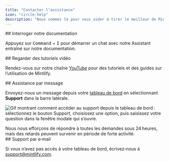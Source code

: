 ```yaml
---
title: "Contacter l’assistance"
icon: "circle-help"
description: "Nous sommes là pour vous aider à tirer le meilleur de Mintlify"
---
```


<div id="ask-our-docs">
  ## Interroger notre documentation
</div>

Appuyez sur <kbd>Command</kbd> + <kbd>I</kbd> pour démarrer un chat avec notre Assistant entraîné sur notre documentation.

<div id="watch-video-tutorials">
  ## Regarder des tutoriels vidéo
</div>

Rendez-vous sur notre chaîne [YouTube](https://www.youtube.com/@GetMintlify/videos) pour des tutoriels et des guides sur l’utilisation de Mintlify.

<div id="message-support">
  ## Assistance par message
</div>

Envoyez-nous un message depuis votre [tableau de bord](https://dashboard.mintlify.com/) en sélectionnant **Support** dans la barre latérale.

![Gif montrant comment accéder au support depuis le tableau de bord : sélectionnez le bouton Support, choisissez une option, puis saisissez votre question dans la fenêtre modale qui s’ouvre.](https://mintlify.s3.us-west-1.amazonaws.com/mintlify/images/support-flow.gif)

<Info>
Nous nous efforçons de répondre à toutes les demandes sous 24 heures, mais des retards peuvent survenir en période de forte activité.
</Info>

<div id="email-support">
  ## Support par e‑mail
</div>

Si vous n’avez pas accès à votre tableau de bord, écrivez‑nous à <a href="mailto:support@mintlify.com">support@mintlify.com</a>.